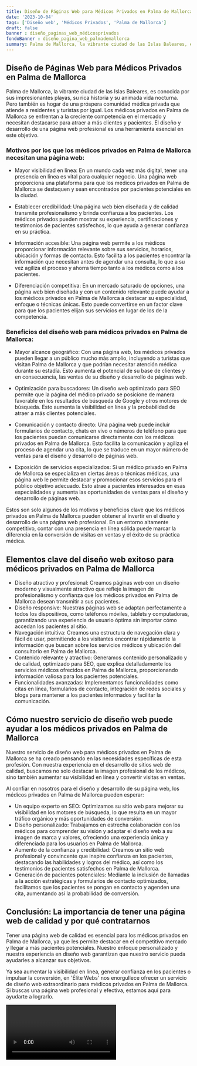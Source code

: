 ```yaml
---
title: Diseño de Páginas Web para Médicos Privados en Palma de Mallorca
date: '2023-10-04'
tags: ['Diseño web', 'Médicos Privados', 'Palma de Mallorca']
draft: false
banner : diseño_paginas_web_médicosprivados
fondoBanner : diseño_pagina_web_palmademallorca
summary: Palma de Mallorca, la vibrante ciudad de las Islas Baleares, es conocida por sus impresionantes playas, su rica historia y su animada vida nocturna. Pero también es hogar de una próspera comunidad médica privada que atiende a residentes y turistas por igual. Los médicos privados en Palma de Mallorca se enfrentan a la creciente competencia en el mercado y necesitan destacarse para atraer a más clientes y pacientes. El diseño y desarrollo de una página web profesional es una herramienta esencial en este objetivo.
---
```


## Diseño de Páginas Web para Médicos Privados en Palma de Mallorca

Palma de Mallorca, la vibrante ciudad de las Islas Baleares, es conocida por sus impresionantes playas, su rica historia y su animada vida nocturna. Pero también es hogar de una próspera comunidad médica privada que atiende a residentes y turistas por igual. Los médicos privados en Palma de Mallorca se enfrentan a la creciente competencia en el mercado y necesitan destacarse para atraer a más clientes y pacientes. El diseño y desarrollo de una página web profesional es una herramienta esencial en este objetivo.

### Motivos por los que los médicos privados en Palma de Mallorca necesitan una página web:

- Mayor visibilidad en línea: En un mundo cada vez más digital, tener una presencia en línea es vital para cualquier negocio. Una página web proporciona una plataforma para que los médicos privados en Palma de Mallorca se destaquen y sean encontrados por pacientes potenciales en la ciudad.

- Establecer credibilidad: Una página web bien diseñada y de calidad transmite profesionalismo y brinda confianza a los pacientes. Los médicos privados pueden mostrar su experiencia, certificaciones y testimonios de pacientes satisfechos, lo que ayuda a generar confianza en su práctica.

- Información accesible: Una página web permite a los médicos proporcionar información relevante sobre sus servicios, horarios, ubicación y formas de contacto. Esto facilita a los pacientes encontrar la información que necesitan antes de agendar una consulta, lo que a su vez agiliza el proceso y ahorra tiempo tanto a los médicos como a los pacientes.

- Diferenciación competitiva: En un mercado saturado de opciones, una página web bien diseñada y con un contenido relevante puede ayudar a los médicos privados en Palma de Mallorca a destacar su especialidad, enfoque o técnicas únicas. Esto puede convertirse en un factor clave para que los pacientes elijan sus servicios en lugar de los de la competencia.

### Beneficios del diseño web para médicos privados en Palma de Mallorca:

- Mayor alcance geográfico: Con una página web, los médicos privados pueden llegar a un público mucho más amplio, incluyendo a turistas que visitan Palma de Mallorca y que podrían necesitar atención médica durante su estadía. Esto aumenta el potencial de su base de clientes y en consecuencia, las ventas de su diseño y desarrollo de páginas web.

- Optimización para buscadores: Un diseño web optimizado para SEO permite que la página del médico privado se posicione de manera favorable en los resultados de búsqueda de Google y otros motores de búsqueda. Esto aumenta la visibilidad en línea y la probabilidad de atraer a más clientes potenciales.

- Comunicación y contacto directo: Una página web puede incluir formularios de contacto, chats en vivo o números de teléfono para que los pacientes puedan comunicarse directamente con los médicos privados en Palma de Mallorca. Esto facilita la comunicación y agiliza el proceso de agendar una cita, lo que se traduce en un mayor número de ventas para el diseño y desarrollo de páginas web.

- Exposición de servicios especializados: Si un médico privado en Palma de Mallorca se especializa en ciertas áreas o técnicas médicas, una página web le permite destacar y promocionar esos servicios para el público objetivo adecuado. Esto atrae a pacientes interesados en esas especialidades y aumenta las oportunidades de ventas para el diseño y desarrollo de páginas web.

Estos son solo algunos de los motivos y beneficios clave que los médicos privados en Palma de Mallorca pueden obtener al invertir en el diseño y desarrollo de una página web profesional. En un entorno altamente competitivo, contar con una presencia en línea sólida puede marcar la diferencia en la conversión de visitas en ventas y el éxito de su práctica médica.

<GifSeo />

<Cta />

## Elementos clave del diseño web exitoso para médicos privados en Palma de Mallorca

- Diseño atractivo y profesional: Creamos páginas web con un diseño moderno y visualmente atractivo que refleje la imagen de profesionalismo y confianza que los médicos privados en Palma de Mallorca desean transmitir a sus pacientes.
- Diseño responsive: Nuestras páginas web se adaptan perfectamente a todos los dispositivos, como teléfonos móviles, tablets y computadoras, garantizando una experiencia de usuario óptima sin importar cómo accedan los pacientes al sitio.
- Navegación intuitiva: Creamos una estructura de navegación clara y fácil de usar, permitiendo a los visitantes encontrar rápidamente la información que buscan sobre los servicios médicos y ubicación del consultorio en Palma de Mallorca.
- Contenido relevante y atractivo: Generamos contenido personalizado y de calidad, optimizado para SEO, que explica detalladamente los servicios médicos ofrecidos en Palma de Mallorca, proporcionando información valiosa para los pacientes potenciales.
- Funcionalidades avanzadas: Implementamos funcionalidades como citas en línea, formularios de contacto, integración de redes sociales y blogs para mantener a los pacientes informados y facilitar la comunicación.

## Cómo nuestro servicio de diseño web puede ayudar a los médicos privados en Palma de Mallorca

Nuestro servicio de diseño web para médicos privados en Palma de Mallorca se ha creado pensando en las necesidades específicas de esta profesión. Con nuestra experiencia en el desarrollo de sitios web de calidad, buscamos no solo destacar la imagen profesional de los médicos, sino también aumentar su visibilidad en línea y convertir visitas en ventas.

Al confiar en nosotros para el diseño y desarrollo de su página web, los médicos privados en Palma de Mallorca pueden esperar:

- Un equipo experto en SEO: Optimizamos su sitio web para mejorar su visibilidad en los motores de búsqueda, lo que resulta en un mayor tráfico orgánico y más oportunidades de conversión.
- Diseño personalizado: Trabajamos en estrecha colaboración con los médicos para comprender su visión y adaptar el diseño web a su imagen de marca y valores, ofreciendo una experiencia única y diferenciada para los usuarios en Palma de Mallorca.
- Aumento de la confianza y credibilidad: Creamos un sitio web profesional y convincente que inspire confianza en los pacientes, destacando las habilidades y logros del médico, así como los testimonios de pacientes satisfechos en Palma de Mallorca.
- Generación de pacientes potenciales: Mediante la inclusión de llamadas a la acción estratégicas y formularios de contacto optimizados, facilitamos que los pacientes se pongan en contacto y agenden una cita, aumentando así la probabilidad de conversión.

## Conclusión: La importancia de tener una página web de calidad y por qué contratarnos

Tener una página web de calidad es esencial para los médicos privados en Palma de Mallorca, ya que les permite destacar en el competitivo mercado y llegar a más pacientes potenciales. Nuestro enfoque personalizado y nuestra experiencia en diseño web garantizan que nuestro servicio pueda ayudarles a alcanzar sus objetivos.

Ya sea aumentar la visibilidad en línea, generar confianza en los pacientes o impulsar la conversión, en 'Élite Webs' nos enorgullece ofrecer un servicio de diseño web extraordinario para médicos privados en Palma de Mallorca. Si buscas una página web profesional y efectiva, estamos aquí para ayudarte a lograrlo.

<Video />

<CtaBot job='Médicos Privados' city='Palma de Mallorca'/>

<Gmaps query='Palma de Mallorca+españa+maps' />